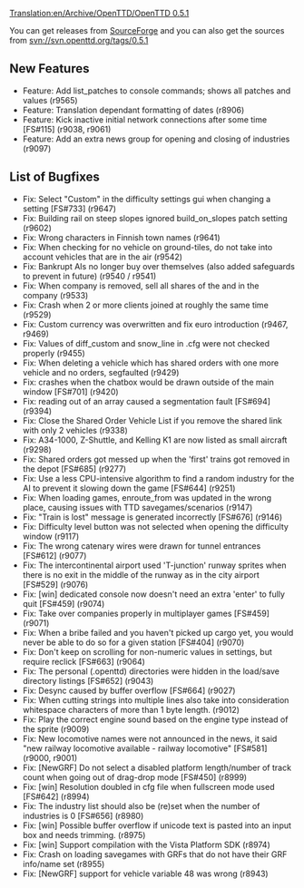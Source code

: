 [[Translation:en/Archive/OpenTTD/OpenTTD 0.5.1]]
{{fr/Traduction|en/Archive/OpenTTD/OpenTTD 0.5.1|0}}


{{en/Archive/OpenTTD/NaviPrevNext|prev=en/Archive/OpenTTD/OpenTTD 0.5.0|next=en/Archive/OpenTTD/OpenTTD 0.5.2|date=20 April 2007}}

You can get releases from [http://sourceforge.net/project/showfiles.php?group_id=103924 SourceForge] and you can also get the sources from svn://svn.openttd.org/tags/0.5.1

==New Features==
* Feature: Add list_patches to console commands; shows all patches and values (r9565)
* Feature: Translation dependant formatting of dates (r8906)
* Feature: Kick inactive initial network connections after some time [FS#115] (r9038, r9061)
* Feature: Add an extra news group for opening and closing of industries (r9097)

==List of Bugfixes==
* Fix: Select "Custom" in the difficulty settings gui when changing a setting [FS#733] (r9647)
* Fix: Building rail on steep slopes ignored build_on_slopes patch setting (r9602)
* Fix: Wrong characters in Finnish town names (r9641)
* Fix: When checking for no vehicle on ground-tiles, do not take into account vehicles that are in the air (r9542)
* Fix: Bankrupt AIs no longer buy over themselves (also added safeguards to prevent in future) (r9540 / r9541)
* Fix: When company is removed, sell all shares of the and in the company (r9533)
* Fix: Crash when 2 or more clients joined at roughly the same time (r9529)
* Fix: Custom currency was overwritten and fix euro introduction (r9467, r9469)
* Fix: Values of diff_custom and snow_line in .cfg were not checked properly (r9455)
* Fix: When deleting a vehicle which has shared orders with one more vehicle and no orders, segfaulted (r9429)
* Fix: crashes when the chatbox would be drawn outside of the main window [FS#701] (r9420)
* Fix: reading out of an array caused a segmentation fault [FS#694] (r9394)
* Fix: Close the Shared Order Vehicle List if you remove the shared link with only 2 vehicles (r9338)
* Fix: A34-1000, Z-Shuttle, and Kelling K1 are now listed as small aircraft (r9298)
* Fix: Shared orders got messed up when the 'first' trains got removed in the depot [FS#685] (r9277)
* Fix: Use a less CPU-intensive algorithm to find a random industry for the AI to prevent it slowing down the game [FS#644] (r9251)
* Fix: When loading games, enroute_from was updated in the wrong place, causing issues with TTD savegames/scenarios (r9147)
* Fix: "Train is lost" message is generated incorrectly [FS#676] (r9146)
* Fix: Difficulty level button was not selected when opening the difficulty window (r9117)
* Fix: The wrong catenary wires were drawn for tunnel entrances [FS#612] (r9077)
* Fix: The intercontinental airport used 'T-junction' runway sprites when there is no exit in the middle of the runway as in the city airport [FS#529] (r9076)
* Fix: [win] dedicated console now doesn't need an extra 'enter' to fully quit [FS#459] (r9074)
* Fix: Take over companies properly in multiplayer games [FS#459] (r9071)
* Fix: When a bribe failed and you haven't picked up cargo yet, you would never be able to do so for a given station [FS#404] (r9070)
* Fix: Don't keep on scrolling for non-numeric values in settings, but require reclick [FS#663] (r9064)
* Fix: The personal (.openttd) directories were hidden in the load/save directory listings [FS#652] (r9043)
* Fix: Desync caused by buffer overflow [FS#664] (r9027)
* Fix: When cutting strings into multiple lines also take into consideration whitespace characters of more than 1 byte length. (r9012)
* Fix: Play the correct engine sound based on the engine type instead of the sprite (r9009)
* Fix: New locomotive names were not announced in the news, it said "new railway locomotive available - railway locomotive" [FS#581] (r9000, r9001)
* Fix: [NewGRF] Do not select a disabled platform length/number of track count when going out of drag-drop mode [FS#450] (r8999)
* Fix: [win] Resolution doubled in cfg file when fullscreen mode used [FS#642] (r8994)
* Fix: The industry list should also be (re)set when the number of industries is 0 [FS#656] (r8980)
* Fix: [win] Possible buffer overflow if unicode text is pasted into an input box and needs trimming. (r8975)
* Fix: [win] Support compilation with the Vista Platform SDK (r8974)
* Fix: Crash on loading savegames with GRFs that do not have their GRF info/name set (r8955)
* Fix: [NewGRF] support for vehicle variable 48 was wrong (r8943)